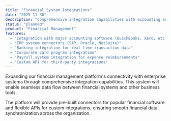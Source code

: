 ```yaml
---
title: "Financial System Integrations"
date: "2025-11-30"
description: "Comprehensive integration capabilities with accounting and enterprise systems."
status: "planned"
product: "Financial Management"
features:
  - "Integration with major accounting software (QuickBooks, Xero, etc.)"
  - "ERP system connectors (SAP, Oracle, NetSuite)"
  - "Banking integration for real-time transaction data"
  - "Corporate card program integration"
  - "Payroll system integration for expense reimbursements"
  - "Custom API for third-party integrations"
---
```


Expanding our financial management platform's connectivity with enterprise systems through comprehensive integration capabilities. This system will enable seamless data flow between financial systems and other business tools.

The platform will provide pre-built connectors for popular financial software and flexible APIs for custom integrations, ensuring smooth financial data synchronization across the organization.
